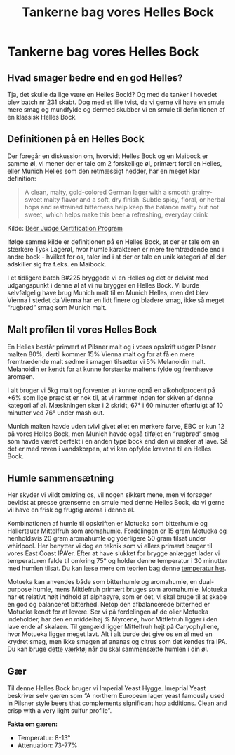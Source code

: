 ﻿---
published: 2024-03-28
title: Tankerne bag vores Helles Bock
slug: batch-232-helles-bock
summary: Mere øl
---


# Tankerne bag vores Helles Bock
## Hvad smager bedre end en god Helles?
Tja, det skulle da lige være en Helles Bock!?
Og med de tanker i hovedet blev batch nr 231 skabt. Dog med et lille tvist, da vi gerne vil have en smule mere smag og mundfylde og dermed skubber vi en smule til definitionen af en klassisk Helles Bock.

<RandomResponsiveImage />

## Definitionen på en Helles Bock
Der foregår en diskussion om, hvorvidt Helles Bock og en Maibock er samme øl, vi mener der er tale om 2 forskellige øl, primært fordi en Helles, eller Munich Helles som den retmæssigt hedder, har en meget klar definition:

> A clean, malty, gold-colored German lager with a smooth grainy-sweet malty flavor and a soft, dry finish. Subtle spicy, floral, or herbal hops and restrained bitterness help keep the balance malty but not sweet, which helps make this beer a refreshing, everyday drink

Kilde: [Beer Judge Certification Program](https://www.bjcp.org/style/2015/4/4A/munich-helles/)

Ifølge samme kilde er definitionen på en Helles Bock, at der er tale om en stærkere Tysk Lagerøl, hvor humle karakteren er mere fremtrædende end i andre bock - hvilket for os, taler ind i at der er tale en unik kategori af øl der adskiller sig fra f.eks. en Maibock.

I et tidligere batch B#225 bryggede vi en Helles og det er delvist med udgangspunkt i denne øl at vi nu brygger en Helles Bock.
Vi burde selvfølgelig have brug Munich malt til en Munich Helles, men det blev Vienna i stedet da Vienna har en lidt finere og blødere smag, ikke så meget “rugbrød” smag som Munich malt.
## Malt profilen til vores Helles Bock
En Helles består primært at Pilsner malt og i vores opskrift udgør Pilsner malten 80%, dertil kommer 15% Vienna malt og for at få en mere fremtrædende malt sødme i smagen tilsætter vi 5% Melanoidin malt. Melanoidin er kendt for at kunne forstærke maltens fylde og fremhæve aromaen.

I alt bruger vi 5kg malt og forventer at kunne opnå en alkoholprocent på +6% som lige præcist er nok til, at vi rammer inden for skiven af denne kategori af øl. Mæskningen sker i 2 skridt, 67° i 60 minutter efterfulgt af 10 minutter ved 76° under mash out.

Munich malten havde uden tvivl givet øllet en mørkere farve, EBC er kun 12 på vores Helles Bock, men Munich havde også tilføjet en “rugbrød” smag som havde været perfekt i en anden type bock end den vi ønsker at lave. Så det er med røven i vandskorpen, at vi kan opfylde kravene til en Helles Bock.
## Humle sammensætning
Her skyder vi vildt omkring os, vil nogen sikkert mene, men vi forsøger bevidst at presse grænserne en smule med denne Helles Bock, da vi gerne vil have en frisk og frugtig aroma i denne øl.

Kombinationen af humle til opskriften er Motueka som bitterhumle og Hallertauer Mittelfruh som aromahumle. Fordelingen er 15 gram Motueka og henholdsvis 20 gram aromahumle og yderligere 50 gram tilsat under whirlpool. Her benytter vi dog en teknik som vi ellers primært bruger til vores East Coast IPA’er.
Efter at have slukket for brygge anlægget lader vi temperaturen falde til omkring 75° og holder denne temperatur i 30 minutter med humlen tilsat. Du kan læse mere om teorien bag denne [temperatur her](https://byo.com/article/hop-stands/).

Motueka kan anvendes både som bitterhumle og aromahumle, en dual-purpose humle, mens Mittlefruh primært bruges som aromahumle. Motueka har et relativt højt indhold af alphasyre, som er det, vi skal bruge til at skabe en god og balanceret bitterhed. Netop den afbalancerede bitterhed er Motueka kendt for at levere. Ser vi på fordelingen af de olier Motueka indeholder, har den en middelhøj % Myrcene, hvor Mittlefruh ligger i den lave ende af skalaen. Til gengæld ligger Mittelfruh højt på Caryophyllene, hvor Motueka ligger meget lavt. Alt i alt burde det give os en øl med en krydret smag, men ikke smagen af ananas og citrus som det kendes fra IPA. Du kan bruge [dette værktøj](https://beermaverick.com/hops/hop-comparison-tool/?hops=hallertau-mittelfruh,motueka) når du skal sammensætte humlen i din øl.
## Gær
Til denne Helles Bock bruger vi Imperial Yeast Hygge. Imeprial Yeast beskriver selv gæren som “A northern European lager yeast famously used in Pilsner style beers that complements significant hop additions. Clean and crisp with a very light sulfur profile”.

**Fakta om gæren:**
- Temperatur: 8-13°
- Attenuation: 73-77%
